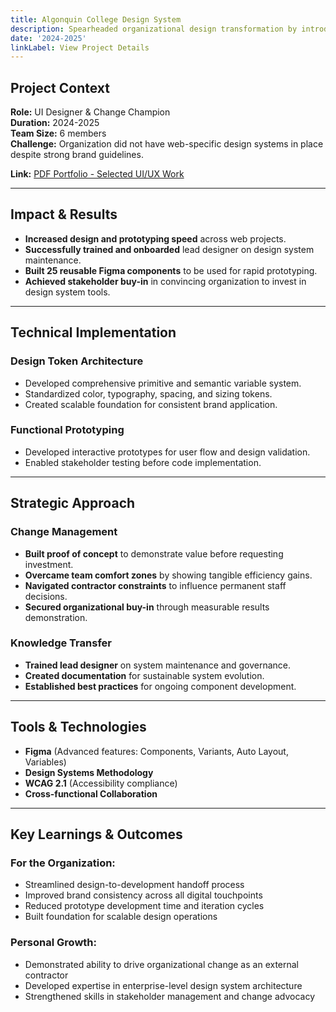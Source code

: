 ```yaml
---
title: Algonquin College Design System
description: Spearheaded organizational design transformation by introducing Figma-based design system, increasing prototyping speed, and driving team-wide tool adoption.
date: '2024-2025'
linkLabel: View Project Details
---
```


## Project Context

**Role:** UI Designer & Change Champion  
**Duration:** 2024-2025  
**Team Size:** 6 members  
**Challenge:** Organization did not have web-specific design systems in place despite strong brand guidelines.

**Link:** <a href="/Ken-Chase-Portfolio-2025-08-11.pdf" target="_blank">PDF Portfolio - Selected UI/UX Work</a>

---

## Impact & Results

- **Increased design and prototyping speed** across web projects.
- **Successfully trained and onboarded** lead designer on design system maintenance.
- **Built 25 reusable Figma components** to be used for rapid prototyping.
- **Achieved stakeholder buy-in** in convincing organization to invest in design system tools.

---

## Technical Implementation

### Design Token Architecture

- Developed comprehensive primitive and semantic variable system.
- Standardized color, typography, spacing, and sizing tokens.
- Created scalable foundation for consistent brand application.

### Functional Prototyping

- Developed interactive prototypes for user flow and design validation.
- Enabled stakeholder testing before code implementation.

---

## Strategic Approach

### Change Management

- **Built proof of concept** to demonstrate value before requesting investment.
- **Overcame team comfort zones** by showing tangible efficiency gains.
- **Navigated contractor constraints** to influence permanent staff decisions.
- **Secured organizational buy-in** through measurable results demonstration.

### Knowledge Transfer

- **Trained lead designer** on system maintenance and governance.
- **Created documentation** for sustainable system evolution.
- **Established best practices** for ongoing component development.

---

## Tools & Technologies

- **Figma** (Advanced features: Components, Variants, Auto Layout, Variables)
- **Design Systems Methodology**
- **WCAG 2.1** (Accessibility compliance)
- **Cross-functional Collaboration**

---

## Key Learnings & Outcomes

### For the Organization:

- Streamlined design-to-development handoff process
- Improved brand consistency across all digital touchpoints
- Reduced prototype development time and iteration cycles
- Built foundation for scalable design operations

### Personal Growth:

- Demonstrated ability to drive organizational change as an external contractor
- Developed expertise in enterprise-level design system architecture
- Strengthened skills in stakeholder management and change advocacy
